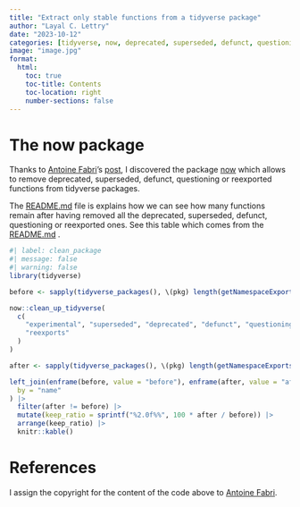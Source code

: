 ```yaml
---
title: "Extract only stable functions from a tidyverse package"
author: "Layal C. Lettry"
date: "2023-10-12"
categories: [tidyverse, now, deprecated, superseded, defunct, questioning, reexported]
image: "image.jpg"
format:
  html:
    toc: true
    toc-title: Contents
    toc-location: right
    number-sections: false
---
```


# The now package

Thanks to [Antoine Fabri](https://x.com/antoine_fabri?s=20)'s [post](https://x.com/antoine_fabri/status/1712063122989547718?s=20), I discovered the package [now](https://github.com/moodymudskipper/now) which allows to remove deprecated, superseded, defunct, questioning or reexported functions from tidyverse packages.

The [README.md](https://github.com/moodymudskipper/now#readme) file is explains how we can see how many functions remain after having removed all the deprecated, superseded, defunct, questioning or reexported ones. See this table which comes from the [README.md](https://github.com/moodymudskipper/now#readme) .

```r
#| label: clean_package
#| message: false
#| warning: false
library(tidyverse)

before <- sapply(tidyverse_packages(), \(pkg) length(getNamespaceExports(pkg)))

now::clean_up_tidyverse(
  c(
    "experimental", "superseded", "deprecated", "defunct", "questioning",
    "reexports"
  )
)

after <- sapply(tidyverse_packages(), \(pkg) length(getNamespaceExports(pkg)))

left_join(enframe(before, value = "before"), enframe(after, value = "after"),
  by = "name"
) |>
  filter(after != before) |>
  mutate(keep_ratio = sprintf("%2.0f%%", 100 * after / before)) |>
  arrange(keep_ratio) |>
  knitr::kable()
```

# References

I assign the copyright for the content of the code above to [Antoine Fabri](https://x.com/antoine_fabri?s=20).
